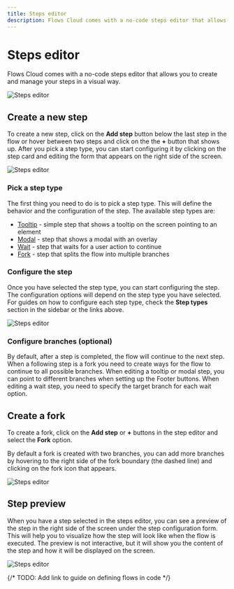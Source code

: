 ```yaml
---
title: Steps editor
description: Flows Cloud comes with a no-code steps editor that allows you to create and manage your steps in a visual way.
---
```


# Steps editor

Flows Cloud comes with a no-code steps editor that allows you to create and manage your steps in a visual way.

![Steps editor](/creating-flows/steps-editor.png)

## Create a new step

To create a new step, click on the **Add step** button below the last step in the flow or hover between two steps and click on the the **+** button that shows up. After you pick a step type, you can start configuring it by clicking on the step card and editing the form that appears on the right side of the screen.

![Steps editor](/creating-flows/add-step.png)

### Pick a step type

The first thing you need to do is to pick a step type. This will define the behavior and the configuration of the step. The available step types are:

- [Tooltip](/step-types/tooltip) - simple step that shows a tooltip on the screen pointing to an element
- [Modal](/step-types/modal) - step that shows a modal with an overlay
- [Wait](/step-types/wait) - step that waits for a user action to continue
- [Fork](/step-types/fork) - step that splits the flow into multiple branches

### Configure the step

Once you have selected the step type, you can start configuring the step. The configuration options will depend on the step type you have selected. For guides on how to configure each step type, check the **Step types** section in the sidebar or the links above.

![Steps editor](/creating-flows/step-form.png)

### Configure branches (optional)

By default, after a step is completed, the flow will continue to the next step. When a following step is a fork you need to create ways for the flow to continue to all possible branches. When editing a tooltip or modal step, you can point to different branches when setting up the Footer buttons. When editing a wait step, you need to specify the target branch for each wait option.

## Create a fork

To create a fork, click on the **Add step** or **+** buttons in the step editor and select the **Fork** option.

By default a fork is created with two branches, you can add more branches by hovering to the right side of the fork boundary (the dashed line) and clicking on the fork icon that appears.

![Steps editor](/creating-flows/add-branch.png)

## Step preview

When you have a step selected in the steps editor, you can see a preview of the step in the right side of the screen under the step configuration form. This will help you to visualize how the step will look like when the flow is executed. The preview is not interactive, but it will show you the content of the step and how it will be displayed on the screen.

![Steps editor](/creating-flows/step-preview.png)

{/* TODO: Add link to guide on defining flows in code */}
